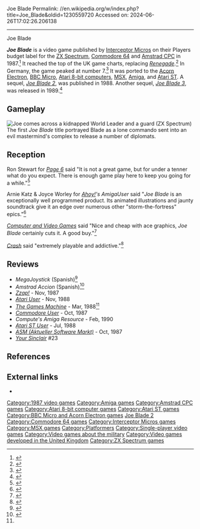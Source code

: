 Joe Blade
Permalink: //en.wikipedia.org/w/index.php?title=Joe_Blade&oldid=1230559720
Accessed on: 2024-06-26T17:02:26.206138



------
Joe Blade
{{Short description|1987 video game}}
{{Infobox video game
|title = Joe Blade
|image = Joe Blade cover.jpg
|designer = Colin Swinbourne
|publisher = [[Interceptor Micros|Players (Interceptor Micros)]]
|released = 1987
|genre = [[Platform video game|Platform]]
|modes = [[Single-player video game|Single-player]]
|platforms = [[ZX Spectrum]], [[Commodore 64]], [[Amstrad CPC]], [[Acorn Electron]], [[BBC Micro]], [[Atari 8-bit]], [[MSX]], [[Amiga]], [[Atari ST]]
|caption = 
|alt = 
|developer = Players
}}

'''''Joe Blade''''' is a video game published by [[Interceptor Micros]] on their Players budget label for the [[ZX Spectrum]], [[Commodore 64]] and [[Amstrad CPC]] in 1987.<ref name=gamesmachineatarist>{{Cite magazine|url=https://archive.org/details/the-games-machine-04/page/n63|title=Joe Blade|magazine=The Game Machine|publisher=Newsfield|date=March 1988|page=64|issue=4}}</ref> It reached the top of the UK game charts, replacing ''[[Renegade_(video_game)|Renegade]]''.<ref name='pcw061187'>{{cite magazine |title=Charts|magazine=Popular Computing Weekly|issue=44|publisher=Sunshine Publications|date=6 November 1987|page=35|url=https://spectrumcomputing.co.uk/page.php?issue_id=2983&page=35|access-date=29 January 2022}}</ref> In Germany, the game peaked at number 7.<ref name='asm0188'>{{cite magazine |title=Hotline Top 30 Im Januar|magazine=Aktueller Software Markt|issue=|publisher=Tronic-Verlag|date=January 1988|page=34|url=https://archive.org/details/asm_magazine-1988-01/page/n33/mode/2up|access-date=29 January 2022}}</ref> It was ported to  the [[Acorn Electron]], [[BBC Micro]], [[Atari 8-bit computers]], [[MSX]], [[Amiga]], and [[Atari ST]]. A sequel, ''[[Joe Blade 2]]'', was published in 1988. Another sequel, ''[[Joe Blade 3]]'', was released in 1989.<ref>{{cite magazine |title=Pre-Views - Joe Blade 3 |journal=[[Sinclair User]] |date=September 1989 |issue=90 |url=https://archive.org/details/sinclair-user-magazine-090/page/n86/mode/1up |publisher=[[EMAP]] |page=87}}</ref>

==Gameplay==
[[Image:ZX_joe_blade.png|thumb|left|Joe comes across a kidnapped World Leader and a guard (ZX Spectrum)]]
The first ''Joe Blade'' title portrayed Blade as a lone commando sent into an evil mastermind's complex to release a number of diplomats. 

==Reception==
Ron Stewart for ''[[Page 6]]'' said "It is not a great game, but for under a tenner what do you expect. There is enough game play here to keep you going for a while."<ref>{{Cite web|url=https://archive.org/details/Page6-33-May88/page/46/mode/2up|title=Page6 33 May88|via=Internet Archive}}</ref>

Arnie Katz & Joyce Worley for ''[[Ahoy!]]'s AmigaUser'' said "''Joe Blade'' is an exceptionally well programmed product. Its animated illustrations and jaunty soundtrack give it an edge over numerous other "storm-the-fortress" epics."<ref>{{Cite web|url=https://archive.org/details/Ahoys_AmigaUser_Issue_3_1988-11_Ion_International_US/page/n35/mode/2up|title=Ahoy!'s AmigaUser - Issue 3 (1988-11)(Ion International)(US)|date=November 24, 1988|via=Internet Archive}}</ref>

''[[Computer and Video Games]]'' said "Nice and cheap with ace graphics, ''Joe Blade'' certainly cuts it. A good buy."<ref>{{Cite web|url=https://archive.org/details/Computer_and_Video_Games_Issue_0073a/page/n25/mode/2up|title=Computer and Video Games Issue 0073a|via=Internet Archive}}</ref>

''[[Crash (magazine)|Crash]]'' said "extremely playable and addictive."<ref>{{Cite web|url=https://archive.org/details/Crash_No._44_1987-09_Newsfield_GB/page/n29/mode/2up|title=Crash - No. 44 (1987-09)(Newsfield)(GB)|date=September 24, 1987|via=Internet Archive}}</ref>

==Reviews==
*''MegaJoystick'' (Spanish)<ref>{{Cite web|url=https://archive.org/details/megajoystick-spanish-02/page/n33/mode/2up|title=MegaJoystick Magazine (Spanish) Issue 02|via=Internet Archive}}</ref>
*''Amstrad Accion'' (Spanish)<ref>{{Cite web|url=https://archive.org/details/amstrad-accion-04/page/n31/mode/2up|title=Amstrad Accion Issue 04|via=Internet Archive}}</ref>
*''[[Zzap!64|Zzap!]]'' - Nov, 1987
*''[[Atari User]]'' - Nov, 1988
*''[[The Games Machine]]'' - Mar, 1988<ref name=gamesmachineatarist />
*''[[Commodore User]]'' - Oct, 1987
*''Compute's Amiga Resource'' - Feb, 1990
*''[[Atari ST User]]'' - Jul, 1988
*''[[ASM (Aktueller Software Markt)]]'' - Oct, 1987
*''[[Your Sinclair]]'' #23

==References==
{{reflist}}

== External links ==
*{{WoS_game|id=0002620}}

[[Category:1987 video games]]
[[Category:Amiga games]]
[[Category:Amstrad CPC games]]
[[Category:Atari 8-bit computer games]]
[[Category:Atari ST games]]
[[Category:BBC Micro and Acorn Electron games]]
[[Category:Commodore 16 and Plus/4 games|Joe Blade 2]]
[[Category:Commodore 64 games]]
[[Category:Interceptor Micros games]]
[[Category:MSX games]]
[[Category:Platformers]]
[[Category:Single-player video games]]
[[Category:Video games about the military]]
[[Category:Video games developed in the United Kingdom]]
[[Category:ZX Spectrum games]]